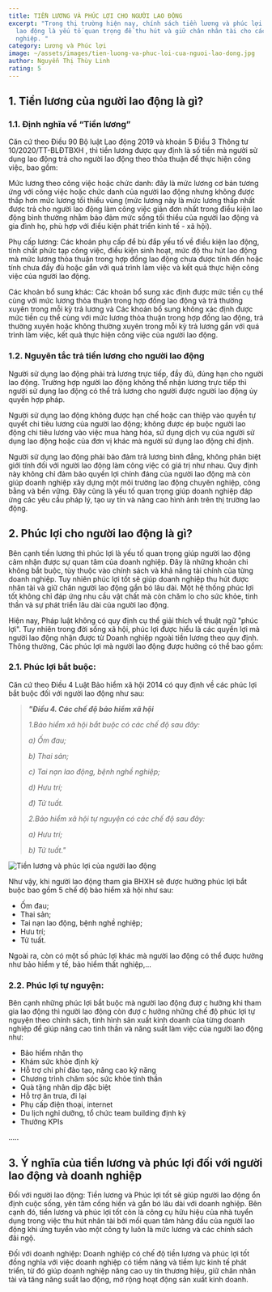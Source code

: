 ```yaml
---
title: TIỀN LƯƠNG VÀ PHÚC LỢI CHO NGƯỜI LAO ĐỘNG
excerpt: "Trong thị trường hiện nay, chính sách tiền lương và phúc lợi cho người
  lao động là yếu tố quan trọng để thu hút và giữ chân nhân tài cho các doanh
  nghiệp. "
category: Lương và Phúc lợi
image: ~/assets/images/tien-luong-va-phuc-loi-cua-nguoi-lao-dong.jpg
author: Nguyễn Thị Thùy Linh
rating: 5
---
```

## 1. Tiền lương của người lao động là gì?

### **1.1. Định nghĩa về “Tiền lương”**

Căn cứ theo Điều 90 Bộ luật Lao động 2019 và khoản 5 Điều 3 Thông tư 10/2020/TT-BLĐTBXH , thì tiền lương được quy định là số tiền mà người sử dụng lao động trả cho người lao động theo thỏa thuận để thực hiện công việc, bao gồm:

Mức lương theo công việc hoặc chức danh: đây là mức lương cơ bản tương ứng với công việc hoặc chức danh của người lao động nhưng không được thấp hơn mức lương tối thiểu vùng (mức lương này là mức lương thấp nhất được trả cho người lao động làm công việc giản đơn nhất trong điều kiện lao động bình thường nhằm bảo đảm mức sống tối thiểu của người lao động và gia đình họ, phù hợp với điều kiện phát triển kinh tế - xã hội).

Phụ cấp lương: Các khoản phụ cấp để bù đắp yếu tố về điều kiện lao động, tính chất phức tạp công việc, điều kiện sinh hoạt, mức độ thu hút lao động mà mức lương thỏa thuận trong hợp đồng lao động chưa được tính đến hoặc tính chưa đầy đủ hoặc gắn với quá trình làm việc và kết quả thực hiện công việc của người lao động.

Các khoản bổ sung khác: Các khoản bổ sung xác định được mức tiền cụ thể cùng với mức lương thỏa thuận trong hợp đồng lao động và trả thường xuyên trong mỗi kỳ trả lương và Các khoản bổ sung không xác định được mức tiền cụ thể cùng với mức lương thỏa thuận trong hợp đồng lao động, trả thường xuyên hoặc không thường xuyên trong mỗi kỳ trả lương gắn với quá trình làm việc, kết quả thực hiện công việc của người lao động.

### 1.2. Nguyên tắc trả tiền lương cho người lao động

Người sử dụng lao động phải trả lương trực tiếp, đầy đủ, đúng hạn cho người lao động. Trường hợp người lao động không thể nhận lương trực tiếp thì người sử dụng lao động có thể trả lương cho người được người lao động ủy quyền hợp pháp.

Người sử dụng lao động không được hạn chế hoặc can thiệp vào quyền tự quyết chi tiêu lương của người lao động; không được ép buộc người lao động chi tiêu lương vào việc mua hàng hóa, sử dụng dịch vụ của người sử dụng lao động hoặc của đơn vị khác mà người sử dụng lao động chỉ định.

Người sử dụng lao động phải bảo đảm trả lương bình đẳng, không phân biệt giới tính đối với người lao động làm công việc có giá trị như nhau. Quy định này không chỉ đảm bảo quyền lợi chính đáng của người lao động mà còn giúp doanh nghiệp xây dựng một môi trường lao động chuyên nghiệp, công bằng và bền vững. Đây cũng là yếu tố quan trọng giúp doanh nghiệp đáp ứng các yêu cầu pháp lý, tạo uy tín và nâng cao hình ảnh trên thị trường lao động.

## 2. Phúc lợi cho người lao động là gì?

Bên cạnh tiền lương thì phúc lợi là yếu tố quan trọng giúp người lao động cảm nhận được sự quan tâm của doanh nghiệp. Đây là những khoản chi không bắt buộc, tùy thuộc vào chính sách và khả năng tài chính của từng doanh nghiệp. Tuy nhiên phúc lợi tốt sẽ giúp doanh nghiệp thu hút được nhân tài và giữ chân người lao động gắn bó lâu dài. Một hệ thống phúc lợi tốt không chỉ đáp ứng nhu cầu vật chất mà còn chăm lo cho sức khỏe, tinh thần và sự phát triển lâu dài của người lao động.

Hiện nay, Pháp luật không có quy định cụ thể giải thích về thuật ngữ "phúc lợi". Tuy nhiên trong đời sống xã hội, phúc lợi được hiểu là các quyền lợi mà người lao động nhận được từ Doanh nghiệp ngoài tiền lương theo quy định. Thông thường, Các phúc lợi mà người lao động được hưởng có thể bao gồm:

### 2.1. Phúc lợi bắt buộc:

Căn cứ theo Điều 4 Luật Bảo hiểm xã hội 2014 có quy định về các phúc lợi bắt buộc đối với người lao động như sau:

> ***"Điều 4. Các chế độ bảo hiểm xã hội***
>
> *1.Bảo hiểm xã hội bắt buộc có các chế độ sau đây:*
>
> *a) Ốm đau;*
>
> *b) Thai sản;*
>
> *c) Tai nạn lao động, bệnh nghề nghiệp;*
>
> *d) Hưu trí;*
>
> *đ) Tử tuất.*
>
> *2.Bảo hiểm xã hội tự nguyện có các chế độ sau đây:*
>
> *a) Hưu trí;*
>
> *b) Tử tuất."*
>
>

![Tiền lương và phúc lợi của người lao động](~/assets/images/tien-luong-va-phuc-loi-cua-nguoi-lao-dong-yp.jpg "Tiền lương và phúc lợi của người lao động")

Như vậy, khi người lao động tham gia BHXH sẽ được hưởng phúc lợi bắt buộc bao gồm 5 chế độ bảo hiểm xã hội như sau:

* Ốm đau;
* Thai sản;
* Tai nạn lao động, bệnh nghề nghiệp;
* Hưu trí;
* Tử tuất.

Ngoài ra, còn có một số phúc lợi khác mà người lao động có thể được hưởng như bảo hiểm y tế, bảo hiểm thất nghiệp,...

### 2.2. Phúc lợi tự nguyện:

Bên cạnh những phúc lợi bắt buộc mà người lao động đượ c hưởng khi tham gia lao động thì người lao động còn đượ c hưởng những chế độ phúc lợi tự  nguyện theo chính sách, tình hình sản xuất kinh doanh của từng doanh nghiệp để giúp nâng cao tinh thần và năng suất làm việc của người lao động như:

* Bảo hiểm nhân thọ
* Khám sức khỏe định kỳ
* Hỗ trợ chi phí đào tạo, nâng cao kỹ năng
* Chương trình chăm sóc sức khỏe tinh thần
* Quà tặng nhân dịp đặc biệt
* Hỗ trợ ăn trưa, đi lại
* Phụ cấp điện thoại, internet
* Du lịch nghỉ dưỡng, tổ chức team building định kỳ
* Thưởng KPIs

…..

## 3. Ý nghĩa của tiền lương và phúc lợi đối với người lao động và doanh nghiệp

Đối với người lao động: Tiền lương và Phúc lợi tốt sẽ giúp người lao động ổn định cuộc sống, yên tâm cống hiến và gắn bó lâu dài với doanh nghiệp. Bên cạnh đó, tiền lương và phúc lợi tốt còn là công cụ hữu hiệu của nhà tuyển dụng trong việc thu hút nhân tài bởi mối quan tâm hàng đầu của người lao động khi ứng tuyển vào một công ty luôn là mức lương và các chính sách đãi ngộ.

Đối với doanh nghiệp: Doanh nghiệp có chế độ tiền lương và phúc lợi tốt đồng nghĩa với việc doanh nghiệp có tiềm năng và tiềm lực kinh tế phát triển, từ đó giúp doanh nghiệp nâng cao uy tín thương hiệu, giữ chân nhân tài và tăng năng suất lao động, mở rộng hoạt động sản xuất kinh doanh.
